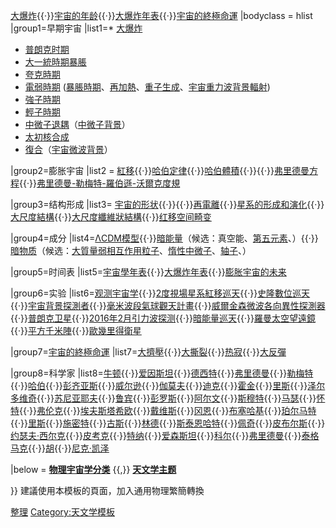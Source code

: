 {{Navbox
|name = 物理宇宙学
|title = [[物理宇宙学]]
|state=autocollapse
|above = [[宇宙]]{{·}}[[大爆炸]]{{·}}[[宇宙的年龄]]{{·}}[[大爆炸年表]]{{·}}[[宇宙的終極命運]]
|bodyclass = hlist
|group1=早期宇宙
|list1=* [[大爆炸]]
* [[普朗克时期]]
* [[大一統時期]][[宇宙暴脹|暴脹]]
* [[夸克時期]]
* [[電弱時期]] ([[暴脹時期]]、[[宇宙暴漲#再加熱|再加熱]]、[[重子生成]]、[[宇宙重力波背景輻射]])
* [[強子時期]]
* [[輕子時期]]
* [[中微子退耦]]（[[宇宙中微子背景輻射|中微子背景]]）
* [[太初核合成]]
* [[復合 (宇宙學)|復合]]（[[宇宙微波背景]]）

|group2=膨胀宇宙
|list2 = [[紅移]]{{·}}[[哈伯定律]]{{·}}[[哈伯體積]]{{·}}{{link-en|空间的度规膨胀|Metric expansion of space}}{{·}}[[弗里德曼方程]]{{·}}[[弗里德曼-勒梅特-羅伯遜-沃爾克度規]]

|group3=结构形成
|list3= [[宇宙的形状]]{{·}}{{link-en|结构形成|Structure formation}}{{·}}[[再電離]]{{·}}[[星系的形成和演化]]{{·}}[[大尺度結構]]{{·}}[[大尺度纖維狀結構]]{{·}}[[红移空间畸变]]

|group4=成分
|list4=[[ΛCDM模型]]{{·}}[[暗能量]]（候选：真空能、[[第五元素 (物理學)|第五元素]]、{{le|恰普雷金气体|Chaplygin gas}}）{{·}}[[暗物质]]（候选：[[大質量弱相互作用粒子]]、[[惰性中微子]]、[[轴子]]、{{le|恰普雷金气体|Chaplygin gas}}）

|group5=时间表
|list5=[[宇宙學年表]]{{·}}[[大爆炸年表]]{{·}}[[膨胀宇宙的未来]]

|group6=实验
|list6=[[观测宇宙学]]{{·}}[[2度視場星系紅移巡天]]{{·}}[[史隆數位巡天]]{{·}}[[宇宙背景探測者]]{{·}}[[毫米波段氣球觀天計畫]]{{·}}[[威爾金森微波各向異性探測器]]{{·}}[[普朗克卫星]]{{·}}[[2016年2月引力波探测]]{{·}}[[暗能量巡天]]{{·}}[[羅曼太空望遠鏡]]{{·}}[[平方千米陣]]{{·}}[[歐幾里得衛星]]

|group7=[[宇宙的終極命運]]
|list7=[[大擠壓]]{{·}}[[大撕裂]]{{·}}[[热寂]]{{·}}[[大反彈]]

|group8=科学家
|list8=[[艾萨克·牛顿|牛顿]]{{·}}[[阿尔伯特·爱因斯坦|爱因斯坦]]{{·}}[[威廉·德西特|德西特]]{{·}}[[亞歷山大·弗里德曼|弗里德曼]]{{·}}[[乔治·勒梅特|勒梅特]]{{·}}[[愛德文·哈勃|哈伯]]{{·}}[[阿诺·彭齐亚斯|彭齐亚斯]]{{·}}[[羅伯特·伍德羅·威爾遜|威尔逊]]{{·}}[[乔治·伽莫夫|伽莫夫]]{{·}}[[罗伯特·迪克|迪克]]{{·}}[[斯蒂芬·霍金|霍金]]{{·}}[[马丁·里斯|里斯]]{{·}}[[雅可夫·泽尔多维奇|泽尔多维奇]]{{·}}[[拉希德·苏尼亚耶夫|苏尼亚耶夫]]{{·}}[[薇拉·魯賓|鲁宾]]{{·}}[[罗杰·彭罗斯|彭罗斯]]{{·}}[[汉尼斯·阿尔文|阿尔文]]{{·}}[[乔治·斯穆特|斯穆特]]{{·}}[[约翰·马瑟|马瑟]]{{·}}[[西蒙·怀特|怀特]]{{·}}[[卡洛斯·弗伦克|弗伦克]]{{·}}[[乔治·埃夫斯塔希欧|埃夫斯塔希欧]]{{·}}[[马克·戴维斯_(天文学家)|戴维斯]]{{·}}[[詹姆斯·冈恩 (天文学家)|冈恩]]{{·}}[[穆斯塔法·伊沙克·布塞哈基|布塞哈基]]{{·}}[[索尔·珀尔马特|珀尔马特]]{{·}}[[亚当·里斯|里斯]]{{·}}[[布莱恩·施密特|施密特]]{{·}}[[阿兰·古斯|古斯]]{{·}}[[安德烈·林德|林德]]{{·}}[[保罗·斯泰恩哈特|斯泰恩哈特]]{{·}}[[唐·佩奇 (物理學家)|佩奇]]{{·}}[[吉姆·皮布尔斯|皮布尔斯]]{{·}}[[约瑟夫·西尔克]]{{·}}[[约翰·皮考克|皮考克]]{{·}}[[迈克尔·特纳 (物理学家)|特纳]]{{·}}[[丹尼尔·爱森斯坦|爱森斯坦]]{{·}}[[肖恩·科爾|科尔]]{{·}}[[温迪·弗里德曼|弗里德曼]]{{·}}[[马克斯·泰格马克|泰格马克]]{{·}}[[韦恩·胡|胡]]{{·}}[[尼克·凯泽]]

|below = {{Icon|Category}}'''[[:Category:物理宇宙学|物理宇宙学分类]]''' {{,}} {{Icon|Portal}}'''[[portal:天文学|天文学主题]]'''

}}<noinclude>
建議使用本模板的頁面，加入{{tl|NoteTA|<nowiki>G1=物理學</nowiki>}}通用物理繁簡轉換
[[Category:物理学分支导航模板|整理]]
[[Category:天文学模板]]
</noinclude>